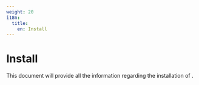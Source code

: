 ```yaml
---
weight: 20
i18n:
  title:
    en: Install
---
```


# Install

This document will provide all the information regarding the installation of <ProductShortBrand />.

<Overview overviewHeaders={[]} />
